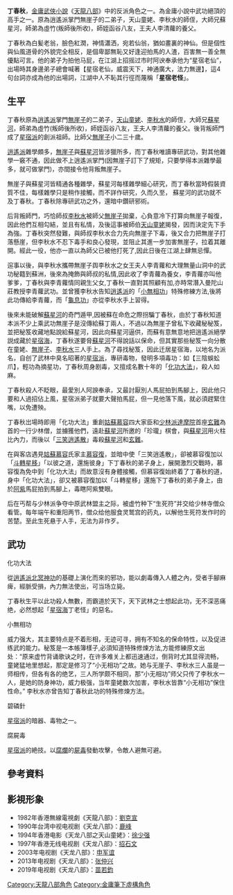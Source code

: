 {{Multiple issues|
{{In-universe|time=2019-12-05T10:03:00+00:00}}
{{Fansite|time=2019-12-05T10:03:00+00:00}}
{{unreferenced|time=2014-10-25T10:41:16+00:00}}
}}
{{金庸人物
|姓名=丁春秋
|称呼=丁老怪/星宿老怪/丁老賊
|綽號=星宿老怪<br>星宿老仙
|小說=[[天龍八部_(小說)|天龍八部]]
|門派=[[逍遙派|逍遙派]]<br />[[星宿派|星宿派]]
|頭銜=創派祖師
|師父=[[無崖子|無崖子]](後決裂，成為仇人)
|徒弟=[[摘星子|摘星子]]<br />[[摩雲子|摩雲子]]<br />[[追風子|追風子]]<br />[[出塵子|出塵子]]<br />[[天狼子|天狼子]]<br />[[阿紫_(小說角色)|阿紫]]<br />[[游坦之|游坦之]]<br />[[李青蘿|李青蘿]]  (義女)
|家庭=[[李青蘿|李青蘿]](義女)
|武功=[[穿心釘|穿心釘]]<br />[[極樂刺|極樂刺]]<br />[[無形粉|無形粉]]<br />[[碧磷針|碧磷針]]<br />[[抽髓掌|抽髓掌]]<br />[[腐屍毒|腐屍毒]]<br />[[連珠腐屍毒|連珠腐屍毒]]<br />[[三陰蜈蚣爪|三陰蜈蚣爪]]<br />[[三笑逍遙散|三笑逍遙散]]
|內功=[[龜息功|龜息功]]<br />[[小無相功|小無相功]]<br />[[化功大法|化功大法]]<br />
|輕功=[[摘星功|摘星功]]
|兵器=[[鵝毛扇|鵝毛扇]]
}}
'''丁春秋'''，[[金庸武俠小說|金庸武俠小說]]《[[天龍八部_(小說)|天龍八部]]》中的反派角色之一。為金庸小說中武功絕頂的高手之一。原為逍遙派掌門無崖子的二弟子，天山童姥、李秋水的師侄，大師兄蘇星河，師弟為虛竹(叛師後所收)，師姪函谷八友，王夫人李清蘿的養父。

丁春秋為白髪老翁，臉色紅潤，神情瀟洒，宛若仙翁，猶如畫裏的神仙。但是個性與仙風道骨的外貌完全相反，是個卑鄙無恥又好逢迎拍馬的人渣，百害無一善全無優點可言。他的弟子为拍他马屁，在江湖上招摇过市时阿谀奉承他为“星宿老仙”，出場時其身邊弟子總會喊著【星宿老仙，威震天下，神通廣大，法力無邊】，這4句台詞亦成為他的出場詞，江湖中人不恥其行徑而蔑稱「'''星宿老怪'''」。

== 生平 ==
丁春秋原為[[逍遙派|逍遙派]]掌門[[無崖子|無崖子]]的二弟子，[[天山童姥|天山童姥]]、[[李秋水|李秋水]]的師侄，大師兄[[蘇星河|蘇星河]]，師弟為虛竹(叛師後所收)，師姪函谷八友，王夫人李清蘿的養父。後背叛師門成了[[星宿派|星宿派]]的創派祖師。比師父[[無崖子|無崖子]]小二三十歲。

[[逍遙派|逍遙派]]雜學頗多，[[無崖子|無崖子]]與[[蘇星河|蘇星河]]皆涉獵所多，而丁春秋唯讀專研武功，對其他雜學一竅不通，因此做不上逍遙派掌門(因無崖子訂下了規矩，只要學得本派雜學最多，就可做掌門)，亦間接令他背叛無崖子。

無崖子與蘇星河皆精通各種雜學，蘇星河每樣雜學細心研究，而丁春秋當時假裝資質不佳，每樣雜學只是稍作接觸，而不詳作研究，久而久至， 蘇星河的武功就不及丁春秋。丁春秋除專研武功之外，還暗中鑽研邪術。

后背叛師門，巧恰師叔[[李秋水|李秋水]]被師父[[無崖子|無崖子]]拋棄，心負意冷下打算向無崖子報復，因此他們互相勾結，並且有私情，及後這事被師伯[[天山童姥|天山童姥]]揭發，因而決定先下手為強。丁春秋突然發難，與師叔李秋水合力先向無崖子下毒，後又合力把無崖子打落懸崖，但李秋水不忍下毒手和良心發現，並阻止其進一步加害無崖子，拉着其離開。經此一役，他亦一直以為師父已被他打死了,因此日後在江湖上肆無忌憚。

逭事以後，與李秋水攜帶無崖子舆李秋水之女王夫人李青蘿和大理無量山洞中的武功秘籍到蘇洲，後來為掩飾與師叔的私情,因此收了李青蘿為養女，李青蘿亦叫他爹爹，丁春秋與李青蘿情同親生父女,丁春秋一直對其照顧有加,亦時常潛入曼陀山莊教授李青蘿武功。並曾獲李秋水告知[[逍遙派|逍遙派]]的「[[小無相功|小無相功]]」特殊修練方法,後將此功傳給李青蘿，而「[[龜息功|龜息功]]」亦從李秋水手上習得。

後來未能破解[[蘇星河|蘇星河]]的奇門遁甲,因被蘇在命危之際拐騙丁春秋，由於丁春秋知道本派不少上乘武功無崖子是沒傳給蘇丁兩人，不過以為無崖子曾私下收藏秘秘笈，並把秘笈收藏地點說給蘇星河，因此向蘇星河逼供，而蘇有意無意地把逍遙派絕學説成藏於[[星宿海|星宿海]]，丁春秋遂要脅[[蘇星河|蘇星河]]不得說話以保命，但其實那些秘笈一向分散在童姥、[[無崖子|無崖子]]、[[李秋水|李秋水]]三人手上。為了尋找秘笈，因此迁居星宿海，以地名为派名，自创了武林中臭名昭著的[[星宿派|星宿派]]，專研毒物，發明多項毒功：如【三陰蜈蚣爪】，輕功為摘星功，丁春秋周身剧毒，又擅成名數十年的「[[化功大法|化功大法]]」，殺人如麻。

丁春秋殺人不眨眼，最愛別人阿諛奉承，又最討厭別人馬屁拍到馬腳上，因此他只要和人過招佔上風，星宿派弟子就要大聲拍馬屁，但一見他落下風，就必須趕緊住嘴，以免遭殃。

丁春秋岀場時即用「化功大法」重創[[姑蘇慕容|姑蘇慕容]]四大家臣和[[少林派|少林派]][[達摩院|達摩院]]首座[[玄難|玄難]]為首的一行少林僧，並擄獲他們，遠赴[[蘇星河|蘇星河]]所邀的「珍瓏」棋會，與[[蘇星河|蘇星河]]用火柱比內力，而後以「[[三笑逍遙散|三笑逍遙散]]」毒殺[[蘇星河|蘇星河]]和[[玄難|玄難]]。

在與客店遇見[[姑蘇慕容|姑蘇慕容]]氏家主[[慕容復|慕容復]]，並暗中使「三笑逍遙散」，卻被慕容復加以「[[斗轉星移|斗轉星移]]」「以彼之道，還施彼身」下丁春秋的弟子身上，展開激烈交戰時，慕容復為免中到「化功大法」而故意沒有身體接觸，但慕容復始終着了丁春秋的道，身中「化功大法」，卻又被慕容復加以「斗轉星移」還施下丁春秋的弟子身上，由於[[阿紫_(小說角色)|阿紫]]馬屁拍到馬腳上，毒瞎阿紫雙眼。

后在丐帮与少林派争夺中原武林盟主之际，被虚竹种下“生死符”并交给少林寺僧众看管。每年端午和重阳两节，僧众给他服食灵鹫宫的药丸，以解他生死符发作时的苦楚。至此生死悬于人手，无法为非作歹。

==武功==
;化功大法
從[[逍遙派|逍遙派]][[北冥神功|北冥神功]]的基礎上演化而來的邪功，能以劇毒傳入人體之內，受者手腳麻痺，經脈受損，內力無法使出，可当场立毙。

丁春秋生平以此功殺人無數，而霸道於天下，天下武林之士想起此功，无不深恶痛绝，必然想起「[[星宿海|星宿海]]丁老怪」的惡名。

;小無相功
威力强大，其主要特点是不着形相，无迹可寻，拥有不知名的保命特性，以及促进练武的能力。秘笈是一本帳簿樣子,必須知道特殊修煉方法,方能修練原文出处：“原来虚竹背诵歌诀之时，在许多难关上都迅速通过，倒背时尤其显得流畅，童姥猛地里想起，那定是修习了“小无相功”之故。她与无崖子、李秋水三人虽是一师相传，但各有各的绝艺，三人所学颇不相同，那“小无相功”师父只传了李秋水一人，是她的防身神功，威力极强，当年童姥数次加害，李秋水皆靠“小无相功”保住性命。” 李秋水亦曾告知丁春秋此功的特殊修煉方法。

;碧磷針
[[星宿派|星宿派]]的暗器、毒物之一。

;腐屍毒
[[星宿派|星宿派]]的絶技。以[[腐爛|腐爛]]的[[屍|屍]][[毒|毒]]發動攻擊，令敵人避無可避。

==參考資料==

==影視形象==
*1982年香港無線電視劇《天龍八部》：[[劉克宣|劉克宣]]
*1990年台湾中视电视剧《天龙八部》：[[鹿峰|鹿峰]]
*1994年香港电影《天龙八部之天山童姥》：[[徐少强|徐少强]]
*1997年香港无线电视剧《天龙八部》：[[招石文|招石文]]
*2003年电视剧《天龙八部》：[[申军谊|申军谊]]
*2013年电视剧《天龙八部》：[[张仲兴|张仲兴]] 
*2019年电视剧《天龙八部》：[[苗若鈞|苗若鈞]]

{{DEFAULTSORT:Ding丁}}
[[Category:天龍八部角色|Category:天龍八部角色]]
[[Category:金庸筆下虛構角色|Category:金庸筆下虛構角色]]